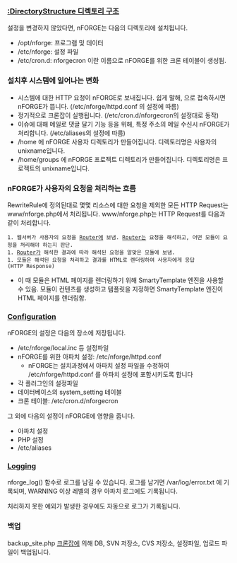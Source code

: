 === [[:DirectoryStructure 디렉토리 구조]] ===
설정을 변경하지 않았다면, nFORGE는 다음의 디렉토리에 설치됩니다.
* /opt/nforge: 프로그램 및 데이터
* /etc/nforge: 설정 파일
* /etc/cron.d: nforgecron 이란 이름으로 nFORGE를 위한 크론 테이블이 생성됨.

=== 설치후 시스템에 일어나는 변화 ===
* 시스템에 대한 HTTP 요청이 nFORGE로 보내집니다. 쉽게 말해, {{{ http://<설치한 시스템의 ip 혹은 도메인> }}} 으로 접속하시면 nFORGE가 뜹니다. (/etc/nforge/httpd.conf 의 설정에 따름)
* 정기적으로 크론잡이 실행됩니다. (/etc/cron.d/nforgecron의 설정대로 동작)
* 이슈에 대해 메일로 댓글 달기 기능 등을 위해, 특정 주소의 메일 수신시 nFORGE가 처리합니다. (/etc/aliases의 설정에 따름)
* /home 에 nFORGE 사용자 디렉토리가 만들어집니다. 디렉토리명은 사용자의 unixname입니다.
* /home/groups 에 nFORGE 프로젝트 디렉토리가 만들어집니다. 디렉토리명은 프로젝트의 unixname입니다.

=== nFORGE가 사용자의 요청을 처리하는 흐름 ===
RewriteRule에 정의된대로 몇몇 리소스에 대한 요청을 제외한 모든 HTTP Request는 www/nforge.php에서 처리됩니다. www/nforge.php는 HTTP Request를 다음과 같이 처리합니다.
 1. 웹서버가 사용자의 요청을 [[Router]]에 보냄. [[Router]]는 요청을 해석하고, 어떤 모듈이 요청을 처리해야 하는지 판단.
 1. [[Router]]가 해석한 결과에 따라 해석된 요청을 알맞은 모듈에 보냄.
 1. 모듈은 해석된 요청을 처리하고 결과를 HTML로 렌더링하여 사용자에게 응답(HTTP Response)
* 이 때 모듈은 HTML 페이지를 렌더링하기 위해 SmartyTemplate 엔진을 사용할 수 있음. 모듈이 컨텐츠를 생성하고 템플릿을 지정하면 SmartyTemplate 엔진이 HTML 페이지를 렌더링함.

=== [[Configuration]] ===
nFORGE의 설정은 다음의 장소에 저장됩니다.
* /etc/nforge/local.inc 등 설정파일
* nFORGE를 위한 아파치 설정: /etc/nforge/httpd.conf
** nFORGE는 설치과정에서 아파치 설정 파일을 수정하여 /etc/nforge/httpd.conf 를 아파치 설정에 포함시키도록 합니다
* 각 플러그인의 설정파일
* 데이터베이스의 system_setting 테이블
* 크론 테이블: /etc/cron.d/nforgecron

그 외에 다음의 설정이 nFORGE에 영향을 줍니다.
* 아파치 설정
* PHP 설정
* /etc/aliases

=== [[Logging]] ===
nforge_log() 함수로 로그를 남길 수 있습니다. 로그를 남기면 <nforge 설치 디렉토리>/var/log/error.txt 에 기록되며, WARNING 이상 레벨의 경우 아파치 로그에도 기록됩니다.

처리하지 못한 예외가 발생한 경우에도 자동으로 로그가 기록됩니다.

=== 백업 ===
backup_site.php [[크론잡]]에 의해 DB, SVN 저장소, CVS 저장소, 설정파일, 업로드 파일이 백업됩니다.
